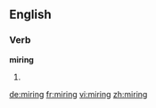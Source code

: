 ==English==

===Verb===
'''miring'''

# {{present participle of|[[mire]]}}

[[de:miring]]
[[fr:miring]]
[[vi:miring]]
[[zh:miring]]